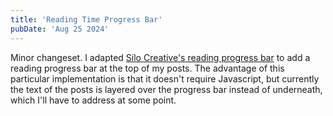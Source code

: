 ```yaml
---
title: 'Reading Time Progress Bar'
pubDate: 'Aug 25 2024'
---
```


Minor changeset. I adapted [Silo Creative's reading progress bar](https://www.silocreativo.com/en/time-progress-bar-css/) to
add a reading progress bar at the top of my posts. The advantage of this particular implementation is that it
doesn't require Javascript, but currently the text of the posts is layered over the progress bar instead of underneath,
which I'll have to address at some point.